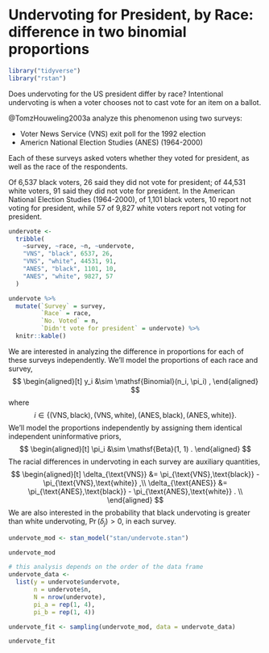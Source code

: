 # Undervoting for President, by Race: difference in two binomial proportions {#undervote}

```r
library("tidyverse")
library("rstan")
```


Does undervoting for the US president differ by race? 
Intentional undervoting is when a voter chooses not to cast vote for
an item on a ballot.

@TomzHouweling2003a analyze this phenomenon using two surveys:

- Voter News Service (VNS) exit poll for the 1992 election
- Americn National Election Studies (ANES) (1964-2000)

Each of these surveys asked voters whether they voted for president,
as well as the race of the respondents.

Of 6,537 black voters, 26 said they did not vote for president; of 44,531 white voters, 91 said they did not vote for president.
In the American National Election Studies (1964-2000), of 1,101 black voters, 10 report not voting for president, while 57 of 9,827 white voters report not voting for president.  

```r
undervote <- 
  tribble(
    ~survey, ~race, ~n, ~undervote,
    "VNS", "black", 6537, 26,
    "VNS", "white", 44531, 91,
    "ANES", "black", 1101, 10,
    "ANES", "white", 9827, 57
  )
```
```r
undervote %>%
  mutate(`Survey` = survey,
         `Race` = race,
         `No. Voted` = n,
         `Didn't vote for president` = undervote) %>%
  knitr::kable()
```

We are interested in analyzing the difference in proportions for each of these surveys independently.
We'll model the proportions of each race and survey,
$$
\begin{aligned}[t]
y_i &\sim \mathsf{Binomial}(n_i, \pi_i) ,
\end{aligned}
$$
where
$$
i \in \{ (\text{VNS},\text{black}), (\text{VNS},\text{white}),  (\text{ANES},\text{black}),  (\text{ANES},\text{white}) \} .
$$
We'll model the proportions independently by assigning them identical independent uninformative priors,
$$
\begin{aligned}[t]
\pi_i &\sim \mathsf{Beta}(1, 1) .
\end{aligned}
$$
The racial differences in undervoting in each survey are auxiliary quantities,
$$
\begin{aligned}[t]
\delta_{\text{VNS}} &= \pi_{\text{VNS},\text{black}} - \pi_{\text{VNS},\text{white}} ,\\
\delta_{\text{ANES}} &= \pi_{\text{ANES},\text{black}} - \pi_{\text{ANES},\text{white}} . \\
\end{aligned}
$$
We are also interested in the probability that black undervoting is greater than white undervoting, $\Pr(\delta_j) > 0$, in each survey.

```r
undervote_mod <- stan_model("stan/undervote.stan")
```
```r
undervote_mod
```

```r
# this analysis depends on the order of the data frame
undervote_data <-
  list(y = undervote$undervote,
       n = undervote$n,
       N = nrow(undervote),
       pi_a = rep(1, 4),
       pi_b = rep(1, 4))
```

```r
undervote_fit <- sampling(undervote_mod, data = undervote_data)
```
```r
undervote_fit
```
